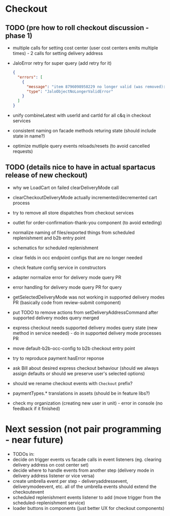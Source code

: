 # Checkout

## TODO (pre how to roll checkout discussion - phase 1)

- multiple calls for setting cost center (user cost centers emits multiple times) - 2 calls for setting delivery address
- JaloError retry for super query (add retry for it)

  ```json
  {
    "errors": [
      {
        "message": "item 8796098958229 no longer valid (was removed): object no longer valid",
        "type": "JaloObjectNoLongerValidError"
      }
    ]
  }
  ```

- unify combineLatest with userId and cartId for all c&q in checkout services
- consistent naming on facade methods returing state (should include state in name?)
- optimize mutliple query events reloads/resets (to avoid cancelled requests)

## TODO (details nice to have in actual spartacus release of new checkout)

- why we LoadCart on failed clearDeliveryMode call
- clearCheckoutDeliveryMode actually incremented/decremented cart process

- try to remove all store dispatches from checkout services
- outlet for order-confirmation-thank-you component (to avoid exteding)
- normalize naming of files/exported things from scheduled replenishment and b2b entry point
- schematics for scheduled replenishment
- clear fields in occ endpoint configs that are no longer needed
- check feature config service in constructors
- adapter normalize error for delivery mode query PR
- error handling for delivery mode query PR for query
- getSelectedDeliveryMode was not working in supported delivery modes PR (basically code from review-submit component)
- put TODO to remove actions from setDeliveryAddressCommand after supported delivery modes query merged
- express checkout needs supported delivery modes query state (new method in service needed) - do in supported delivery mode processes PR
- move default-b2b-occ-config to b2b checkout entry point
- try to reproduce payment hasError reponse
- ask Bill about desired express checkout behaviour (should we always assign defaults or should we preserve user's selected options)
- should we rename checkout events with `Checkout` prefix?
- paymentTypes.\* translations in assets (should be in feature libs?)
- check my organization (creating new user in unit) - error in console (no feedback if it finished)

# Next session (not pair programming - near future)

- TODOs in:
- decide on trigger events vs facade calls in event listeners (eg. clearing delivery address on cost center set)
- decide where to handle events from another step (delivery mode in delivery address listener or vice versa)
- create umbrella event per step - deliveryaddressevent, deliverymodeevent, etc. all of the umbrella events should extend the checkoutevent
- scheduled replenishment events listener to add (move trigger from the scheduled-replenishment service)
- loader buttons in components (just better UX for checkout components)
